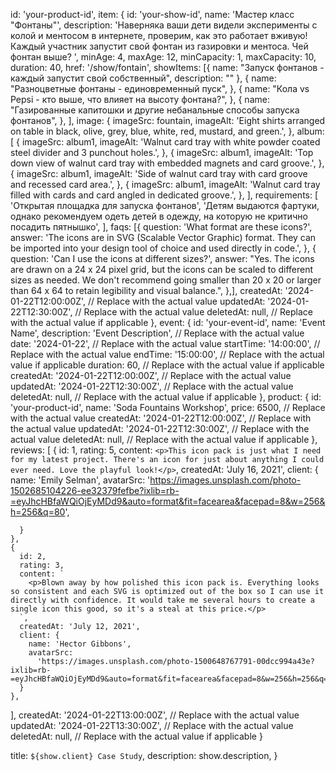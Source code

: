   id: 'your-product-id',
  item: {
    id: 'your-show-id',
    name: 'Мастер класс "Фонтаны"',
    description:
      'Наверняка ваши дети видели эксперименты с колой и ментосом в интернете, проверим, как это работает вживую! Каждый участник запустит свой фонтан из газировки и ментоса. Чей фонтан выше? ',
    minAge: 4,
    maxAge: 12,
    minCapacity: 1, 
    maxCapacity: 10, 
    duration: 40, 
    href: '/show/fontain',
    showItems: [{
        name: "Запуск фонтанов - каждый запустит свой собственный",
        description: ""
      }, 
      {
        name: "Разноцветные фонтаны - единовременный пуск",
      },
      {
        name: "Кола vs Pepsi - кто выше, что влияет на высоту фонтана?",
      },
      {
        name: "Газированные капитошки и другие небанальные способы запуска фонтанов",
      },
    ],
    image: {
      imageSrc: fountain,
      imageAlt:
        'Eight shirts arranged on table in black, olive, grey, blue, white, red, mustard, and green.',
    },
    album: [
      {
        imageSrc: album1,
        imageAlt:
          'Walnut card tray with white powder coated steel divider and 3 punchout holes.',
      },
      {
        imageSrc: album1,
        imageAlt:
          'Top down view of walnut card tray with embedded magnets and card groove.',
      },
      {
        imageSrc: album1,
        imageAlt:
          'Side of walnut card tray with card groove and recessed card area.',
      },
      {
        imageSrc: album1,
        imageAlt:
          'Walnut card tray filled with cards and card angled in dedicated groove.',
      },
    ],
    requirements: [
       'Открытая площадка для запуска фонтанов',
       'Детям выдаются фартуки, однако рекомендуем одеть детей в одежду, на которую не критично посадить пятнышко',
    ],
    faqs: [{
    question: 'What format are these icons?',
    answer:
      'The icons are in SVG (Scalable Vector Graphic) format. They can be imported into your design tool of choice and used directly in code.',
  },
  {
    question: 'Can I use the icons at different sizes?',
    answer:
      "Yes. The icons are drawn on a 24 x 24 pixel grid, but the icons can be scaled to different sizes as needed. We don't recommend going smaller than 20 x 20 or larger than 64 x 64 to retain legibility and visual balance.",
  },],
    createdAt: '2024-01-22T12:00:00Z', // Replace with the actual value
    updatedAt: '2024-01-22T12:30:00Z', // Replace with the actual value
    deletedAt: null, // Replace with the actual value if applicable
  },
  event: {
    id: 'your-event-id',
    name: 'Event Name',
    description: 'Event Description', // Replace with the actual value
    date: '2024-01-22', // Replace with the actual value
    startTime: '14:00:00', // Replace with the actual value
    endTime: '15:00:00', // Replace with the actual value if applicable
    duration: 60, // Replace with the actual value if applicable
    createdAt: '2024-01-22T12:00:00Z', // Replace with the actual value
    updatedAt: '2024-01-22T12:30:00Z', // Replace with the actual value
    deletedAt: null, // Replace with the actual value if applicable
  },
  product: {
    id: 'your-product-id',
    name: 'Soda Fountains Workshop',
    price: 6500, // Replace with the actual value
    createdAt: '2024-01-22T12:00:00Z', // Replace with the actual value
    updatedAt: '2024-01-22T12:30:00Z', // Replace with the actual value
    deletedAt: null, // Replace with the actual value if applicable
  },
  reviews: [
    {
      id: 1,
      rating: 5,
      content: `
        <p>This icon pack is just what I need for my latest project. There's an icon for just about anything I could ever need. Love the playful look!</p>
      `,
      createdAt: 'July 16, 2021',
      client: {
        name: 'Emily Selman',
        avatarSrc:
        'https://images.unsplash.com/photo-1502685104226-ee32379fefbe?ixlib=rb-=eyJhcHBfaWQiOjEyMDd9&auto=format&fit=facearea&facepad=8&w=256&h=256&q=80',

      }
    },
    {
      id: 2,
      rating: 3,
      content: `
        <p>Blown away by how polished this icon pack is. Everything looks so consistent and each SVG is optimized out of the box so I can use it directly with confidence. It would take me several hours to create a single icon this good, so it's a steal at this price.</p>
      `,
      createdAt: 'July 12, 2021',
      client: {
        name: 'Hector Gibbons',
        avatarSrc:
          'https://images.unsplash.com/photo-1500648767791-00dcc994a43e?ixlib=rb-=eyJhcHBfaWQiOjEyMDd9&auto=format&fit=facearea&facepad=8&w=256&h=256&q=80',
      }
    },

],
createdAt: '2024-01-22T13:00:00Z', // Replace with the actual value
updatedAt: '2024-01-22T13:30:00Z', // Replace with the actual value
deletedAt: null, // Replace with the actual value if applicable
}

  title: `${show.client} Case Study`,
  description: show.description,
}

<Show show={show} />
